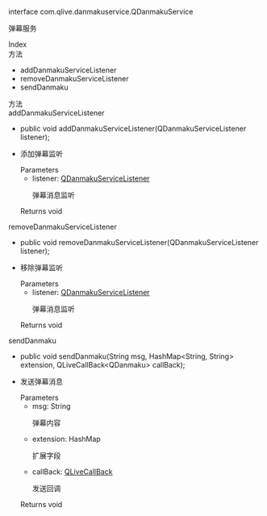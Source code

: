 <link rel="stylesheet" type="text/css" href="https://docs.qnsdk.com/styles/doc-v4-api.css" />
<div class="rtc-doc rtc-doc-page" id="rtc-doc">
<section class="rtc-doc-panel rtc-doc-describe rtc-doc-note">
                <p>interface com.qlive.danmakuservice.QDanmakuService</p>
                <p>弹幕服务</p>
</section>
            <div class="rtc-doc-page-wrap">Index</div>
<section class="rtc-doc-panel">
        <div class="rtc-doc-page-title">方法</div>
        <ul class="rtc-doc-catalogue">
                <li><a onClick='document.location.replace(`${document.location.protocol}//${document.location.host}${document.location.pathname}${document.location.search}#addDanmakuServiceListener`)'>addDanmakuServiceListener</a></li>
                <li><a onClick='document.location.replace(`${document.location.protocol}//${document.location.host}${document.location.pathname}${document.location.search}#removeDanmakuServiceListener`)'>removeDanmakuServiceListener</a></li>
                <li><a onClick='document.location.replace(`${document.location.protocol}//${document.location.host}${document.location.pathname}${document.location.search}#sendDanmaku`)'>sendDanmaku</a></li>
        </ul>
</section>
<div class="rtc-doc-page-wrap">方法</div>
<section class="rtc-doc-panel">
<div class="rtc-doc-page-title rtc-doc-antor" id="addDanmakuServiceListener">addDanmakuServiceListener</div>
<ul class="rtc-doc-page-container">
        <li class="rtc-doc-sign-signature">
public void addDanmakuServiceListener(QDanmakuServiceListener listener);</li>
    </li>
<li class="rtc-doc-page-description">
    <div class="rtc-doc-desc-wrap">
        <p>添加弹幕监听</p>
    </div>
<div class="rtc-doc-parameters-title">Parameters</div>
<ul class="rtc-doc-parameters">
    <li>
        <div>
            listener: <a href='https://developer.qiniu.com/lowcode/api/12101/QDanmakuServiceListener'>QDanmakuServiceListener</a>
        </div>
                <p>弹幕消息监听</p>
    </li>
</ul>
    <div class="rtc-doc-returns-title">Returns <span>void</span></div>
</li>
</ul>
</section>
<section class="rtc-doc-panel">
<div class="rtc-doc-page-title rtc-doc-antor" id="removeDanmakuServiceListener">removeDanmakuServiceListener</div>
<ul class="rtc-doc-page-container">
        <li class="rtc-doc-sign-signature">
public void removeDanmakuServiceListener(QDanmakuServiceListener listener);</li>
    </li>
<li class="rtc-doc-page-description">
    <div class="rtc-doc-desc-wrap">
        <p>移除弹幕监听</p>
    </div>
<div class="rtc-doc-parameters-title">Parameters</div>
<ul class="rtc-doc-parameters">
    <li>
        <div>
            listener: <a href='https://developer.qiniu.com/lowcode/api/12101/QDanmakuServiceListener'>QDanmakuServiceListener</a>
        </div>
                <p>弹幕消息监听</p>
    </li>
</ul>
    <div class="rtc-doc-returns-title">Returns <span>void</span></div>
</li>
</ul>
</section>
<section class="rtc-doc-panel">
<div class="rtc-doc-page-title rtc-doc-antor" id="sendDanmaku">sendDanmaku</div>
<ul class="rtc-doc-page-container">
        <li class="rtc-doc-sign-signature">
public void sendDanmaku(String msg, HashMap&lt;String, String&gt; extension, QLiveCallBack&lt;QDanmaku&gt; callBack);</li>
    </li>
<li class="rtc-doc-page-description">
    <div class="rtc-doc-desc-wrap">
        <p>发送弹幕消息</p>
    </div>
<div class="rtc-doc-parameters-title">Parameters</div>
<ul class="rtc-doc-parameters">
    <li>
        <div>
            msg: String
        </div>
                <p>弹幕内容</p>
    </li>
    <li>
        <div>
            extension: HashMap
        </div>
                <p>扩展字段</p>
    </li>
    <li>
        <div>
            callBack: <a href='https://developer.qiniu.com/lowcode/api/12052/QLiveCallBack'>QLiveCallBack</a>
        </div>
                <p>发送回调</p>
    </li>
</ul>
    <div class="rtc-doc-returns-title">Returns <span>void</span></div>
</li>
</ul>
</section>
</div>


